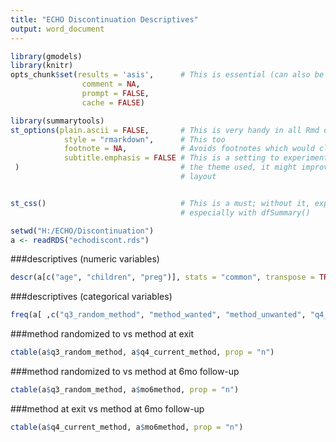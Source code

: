 ---
title: "ECHO Discontinuation Descriptives"
output: word_document
---

```{r setup, include=FALSE}
library(gmodels)
library(knitr)
opts_chunk$set(results = 'asis',      # This is essential (can also be set at the chunk-level)
                comment = NA, 
                prompt = FALSE, 
                cache = FALSE)

library(summarytools)
st_options(plain.ascii = FALSE,       # This is very handy in all Rmd documents
            style = "rmarkdown",      # This too
            footnote = NA,            # Avoids footnotes which would clutter the results
            subtitle.emphasis = FALSE # This is a setting to experiment with - according to
 )                                    # the theme used, it might improve the headings' 
                                      # layout


st_css()                              # This is a must; without it, expect odd layout,
                                      # especially with dfSummary()

setwd("H:/ECHO/Discontinuation")
a <- readRDS("echodiscont.rds")
```

###descriptives (numeric variables)
```{r, echo=FALSE}
descr(a[c("age", "children", "preg")], stats = "common", transpose = TRUE, headings = FALSE)
```

###descriptives (categorical variables)
```{r, echo=FALSE}
freq(a[ ,c("q3_random_method", "method_wanted", "method_unwanted", "q4_current_method", "q5_continue_method", "q6_recommend_method", "q2_change_mthd_v2", "mo6method", "q3_impl_remov_loc_v2", "random_eq_exit", "random_eq_6mo", "exit_eq_6mo")])
```

###method randomized to vs method at exit
```{r, echo=FALSE}
ctable(a$q3_random_method, a$q4_current_method, prop = "n")
```

###method randomized to vs method at 6mo follow-up
```{r, echo=FALSE}
ctable(a$q3_random_method, a$mo6method, prop = "n")
```

###method at exit vs method at 6mo follow-up
```{r, echo=FALSE}
ctable(a$q4_current_method, a$mo6method, prop = "n")
```